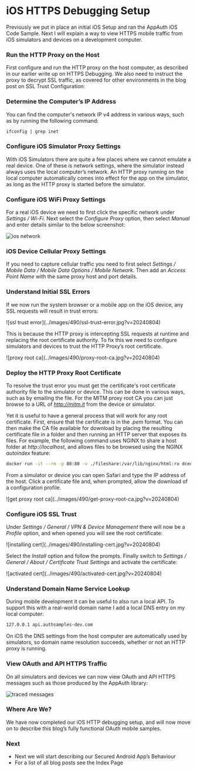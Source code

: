 # iOS HTTPS Debugging Setup

Previously we put in place an initial iOS Setup and ran the <Link href='/posts/ios-setup'>AppAuth iOS Code Sample</Link>. Next I will explain a way to view HTTPS mobile traffic from iOS simulators and devices on a development computer.

### Run the HTTP Proxy on the Host

First configure and run the HTTP proxy on the host computer, as described in our earlier write up on <Link href='/posts/http-debugging-setup'>HTTPS Debugging</Link>. We also need to instruct the proxy to decrypt SSL traffic, as covered for other environments in the blog post on <Link href='/posts/developer-ssl-setup'>SSL Trust Configuration</Link>:

### Determine the Computer’s IP Address

You can find the computer's network IP v4 address in various ways, such as by running the following command:

```markdown
ifconfig | grep inet
```

### Configure iOS Simulator Proxy Settings

With iOS Simulators there are quite a few places where we cannot emulate a real device. One of these is network settings, where the simulator instead always uses the local computer’s network. An HTTP proxy running on the local computer automatically comes into effect for the app on the simulator, as long as the HTTP proxy is started before the simulator.

### Configure iOS WiFi Proxy Settings

For a real iOS device we need to first click the specific network under *Settings / Wi-Fi*. Next select the *Configure Proxy* option, then select *Manual* and enter details similar to the below screenshot:

![ios network](../images/490/ios-network.jpg?v=20240804)

### iOS Device Cellular Proxy Settings

If you need to capture cellular traffic you need to first select *Settings / Mobile Data / Mobile Data Options / Mobile Network*. Then add an *Access Point Name* with the same proxy host and port details.

### Understand Initial SSL Errors

If we now run the system browser or a mobile app on the iOS device, any SSL requests will result in trust errors:

<div className="smallimage">
![ssl trust error](../images/490/ssl-trust-error.jpg?v=20240804)
</div>

This is because the HTTP proxy is intercepting SSL requests at runtime and replacing the root certificate authority. To fix this we need to configure simulators and devices to trust the HTTP Proxy’s root certificate.

<div className="smallimage">
![proxy root ca](../images/490/proxy-root-ca.jpg?v=20240804)
</div>

### Deploy the HTTP Proxy Root Certificate

To resolve the trust error you must get the certificate's root certificate authority file to the simulator or device. This can be done in various ways, such as by emailing the file. For the MITM proxy root CA you can just browse to a URL of *http://mitm.it* from the device or simulator.

Yet it is useful to have a general process that will work for any root certificate. First, ensure that the certificate is in the *.pem* format. You can then make the CA file available for download by placing the resulting certificate file in a folder and then running an HTTP server that exposes its files. For example, the following command uses NGINX to share a host folder at *http://localhost*, and allows files to be browsed using the NGINX *autoindex* feature:

```bash
docker run -it --rm -p 80:80 -v ./fileshare:/var/lib/nginx/html:ro dceoy/nginx-autoindex
```

From a simulator or device you can open Safari and type the IP address of the host. Click a certificate file and, when prompted, allow the download of a configuration profile.

<div className="smallimage">
![get proxy root ca](../images/490/get-proxy-root-ca.jpg?v=20240804)
</div>

### Configure iOS SSL Trust

Under *Settings / General / VPN & Device Management* there will now be a *Profile* option, and when opened you will see the root certificate:

<div className="smallimage">
![installing cert](../images/490/installing-cert.jpg?v=20240804)
</div>

Select the *Install* option and follow the prompts. Finally switch to *Settings / General / About / Certificate Trust Settings* and activate the certificate:

<div className="smallimage">
![activated cert](../images/490/activated-cert.jpg?v=20240804)
</div>

### Understand Domain Name Service Lookup

During mobile development it can be useful to also run a local API. To support this with a real-world domain name I add a local DNS entry on my local computer:

```markdown
127.0.0.1 api.authsamples-dev.com
```

On iOS the DNS settings from the host computer are automatically used by simulators, so domain name resolution succeeds, whether or not an HTTP proxy is running.

### View OAuth and API HTTPS Traffic

On all simulators and devices we can now view OAuth and API HTTPS messages such as those produced by the AppAuth library:

![traced messages](../images/490/traced-messages.jpg)

### Where Are We?

We have now completed our iOS HTTP debugging setup, and will now move on to describe this blog’s fully functional OAuth mobile samples.

### Next

- Next we will start describing our <Link href='/posts/android-code-sample-overview'>Secured Android App’s Behaviour</Link>
- For a list of all blog posts see the <Link href='/posts/index'>Index Page</Link>
